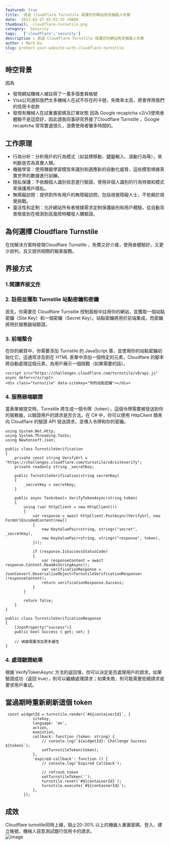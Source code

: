 ```yaml
---
featured: true
title:  透過 Cloudflare Turnstile 保護您的網站免受機器人攻擊
date:  2023-02-27 01:01:35 +0800
thumbnail:  cloudflare-turnstile.png
category:  Security 
tags:   ['cloudflare','security']
description : 透過 Cloudflare Turnstile 保護您的網站免受機器人攻擊
author : Mark Ku
slug: protect-your-website-with-cloudflare-turnstile
---
```

## 時空背景
因為
* 發現網站機械人被註冊了一萬多個會員帳號
* Visa公司通知我們太多機械人在試不存在的卡號，失敗率太高，將會停用我們的信用卡收款
* 發現有機械人在試重置密碼及訂單狀態
因為 Google recaptcha v2/v3使用者體驗不是這麼好，因此請我同事研究界接了Cloudflare Turnstile ，Google recaptcha 常常要選很久，浪費使用者蠻多時間的。

## 工作原理
* 行為分析：分析用戶的行為模式（如鼠標移動、鍵盤輸入、滾動行為等），來判斷是否為真實人類。
* 機器學習：使用機器學習模型來識別和適應新的自動化威脅，這些模型根據真實世界的數據進行訓練。
* 隱私保護：不依賴個人識別信息進行驗證，使用非個人識別的行為特徵和模式來保護用戶隱私。
* 無障礙訪問：提供對所有用戶的無障礙訪問，包括視覺障礙人士，不依賴於視覺挑戰。
* 靈活性和定制：允許網站所有者根據需求定制保護級別和用戶體驗，從自動背景檢查到在檢測到高風險時觸發人購驗證。

## 為何選擇 Cloudflare Turnstile
在找解決方案時發現Cloudflare Turnstile ，免費又好介接，使用者體驗好，又更少誤判，且又提供相關的報表服務。

## 界接方式
### 1.閱讀界接[文件](https://developers.cloudflare.com/turnstile/get-started/client-side-rendering/#reset-a-widget)


### 2. 註冊並獲取 Turnstile 站點密鑰和密鑰
首先，你需要在 Cloudflare Turnstile 控制面板中註冊你的網站，並獲取一個站點密鑰（Site Key）和一個密鑰（Secret Key）。站點密鑰將用於前端集成，而密鑰將用於服務器端驗證。

### 3. 前端整合
在你的網頁中，你需要添加 Turnstile 的 JavaScript 庫，並使用你的站點密鑰初始化它。這通常涉及到在 HTML 表單中添加一個特定的元素，Cloudflare 的腳本將自動處理這個元素，為用戶展示一個挑戰（如果需要的話）。

```
<script src="https://challenges.cloudflare.com/turnstile/v0/api.js" async defer></script>
<div class="turnstile" data-sitekey="你的站點密鑰"></div>

```

### 4. 服務器端驗證
當表單被提交時，Turnstile 將生成一個令牌（token），這個令牌需要被發送到你的服務器，以驗證用戶的請求是否合法。在 C# 中，你可以使用 HttpClient 類來向 Cloudflare 的驗證 API 發送請求，並傳入令牌和你的密鑰。

```
using System.Net.Http;
using System.Threading.Tasks;
using Newtonsoft.Json;

public class TurnstileVerification
{
    private const string VerifyUrl = "https://challenges.cloudflare.com/turnstile/v0/siteverify";
    private readonly string _secretKey;

    public TurnstileVerification(string secretKey)
    {
        _secretKey = secretKey;
    }

    public async Task<bool> VerifyTokenAsync(string token)
    {
        using (var httpClient = new HttpClient())
        {
            var response = await httpClient.PostAsync(VerifyUrl, new FormUrlEncodedContent(new[]
            {
                new KeyValuePair<string, string>("secret", _secretKey),
                new KeyValuePair<string, string>("response", token),
            }));

            if (response.IsSuccessStatusCode)
            {
                var responseContent = await response.Content.ReadAsStringAsync();
                var verificationResponse = JsonConvert.DeserializeObject<TurnstileVerificationResponse>(responseContent);
                return verificationResponse.Success;
            }
        }

        return false;
    }
}

public class TurnstileVerificationResponse
{
    [JsonProperty("success")]
    public bool Success { get; set; }

    // 根據需要添加更多屬性
}

```
### 4. 處理驗證結果
根據 VerifyTokenAsync 方法的返回值，你可以決定是否處理用戶的請求。如果驗證成功（返回 true），則可以繼續處理請求；如果失敗，則可能需要拒絕請求或要求用戶重試。

## 當過期時重新刷新這個 token
```
 const widgetId = turnstile.render(`#${containerId}`, {
            sitekey,
            language: 'en',
            action,
            execution,
            callback: function (token: string) {
                // console.log(`${widgetId}: Challenge Success ${token}`);
                setTurnstileToken(token);
            },
            'expired-callback': function () {
                // console.log('Expired Callback');

                // refresh token
                setTurnstileToken('');
                turnstile.reset(`#${containerId}`);
                turnstile.execute(`#${containerId}`);
            },
        });
```

## 成效
Cloudflare turnstile同時上線，阻止20-30% 以上的機器人重置密碼、登入、建立帳號、機械人惡意測試銀行信用卡的請求。  
![image](https://hackmd.io/_uploads/B1gMMyj3a.png)



